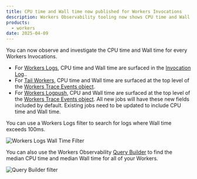 ```yaml
---
title: CPU time and Wall time now published for Workers Invocations
description: Workers Observability tooling now shows CPU time and Wall time for a Workers Invocation.
products:
  - workers
date: 2025-04-09
---
```


You can now observe and investigate the CPU time and Wall time for every Workers Invocations.

- For [Workers Logs](/workers/observability/logs/workers-logs), CPU time and Wall time are surfaced in the [Invocation Log](/workers/observability/logs/workers-logs/#invocation-logs)..
- For [Tail Workers](/workers/observability/logs/tail-workers), CPU time and Wall time are surfaced at the top level of the [Workers Trace Events object](/logs/logpush/logpush-job/datasets/account/workers_trace_events).
- For [Workers Logpush](/workers/observability/logs/logpush), CPU and Wall time are surfaced at the top level of the [Workers Trace Events object](/logs/logpush/logpush-job/datasets/account/workers_trace_events). All new jobs will have these new fields included by default. Existing jobs need to be updated to include CPU time and Wall time.

You can use a Workers Logs filter to search for logs where Wall time exceeds 100ms.

![Workers Logs Wall Time Filter](src/assets/images/changelog/workers/observability/2025-04-09-wall-time-filter.png)

You can also use the Workers Observability [Query Builder](https://dash.cloudflare.com/?to=/:account/workers-and-pages/observability/investigate) to find the median CPU time and median Wall time for all of your Workers.

![Query Builder filter](src/assets/images/changelog/workers/observability/2025-04-09-query-builder.png)
